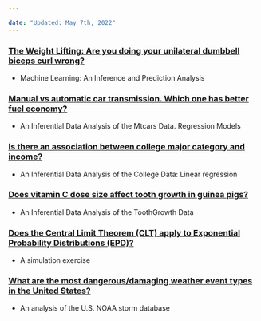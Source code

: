 ```yaml
---

date: "Updated: May 7th, 2022"
---
```



### [The Weight Lifting: Are you doing your unilateral dumbbell biceps curl wrong?](https://rpubs.com/darwinnava/unilateral_dumbbell_biceps_curl_execution_quality)

- Machine Learning: An Inference and Prediction Analysis

### [Manual vs automatic car transmission. Which one has better fuel economy?](https://rpubs.com/darwinnava/manual_vs_automatic_car_transmission_which_one_has_better_fuel_economy)

- An Inferential Data Analysis of the Mtcars Data. Regression Models

### [Is there an association between college major category and income?](https://rpubs.com/darwinnava/is_there_an_association_between_college_major_category_and_income)

- An Inferential Data Analysis of the College Data: Linear regression

### [Does vitamin C dose size affect tooth growth in guinea pigs?](https://rpubs.com/darwinnava/Does_vitamin_C_dose_size_affect_tooth_growth_in_guinea_pigs_1)

- An Inferential Data Analysis of the ToothGrowth Data

### [Does the Central Limit Theorem (CLT) apply to Exponential Probability Distributions (EPD)?](https://rpubs.com/darwinnava/Does_the_Central_Limit_Theorem_CLT_apply_to_Exponential_Probability_Distributions_EPD)

- A simulation exercise

### [What are the most dangerous/damaging weather event types in the United States?](https://rpubs.com/darwinnava/damaging_weather_event_types)

- An analysis of the U.S. NOAA storm database